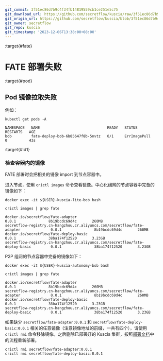 ```yaml
---
git_commit: 3f51ec86d7b9c4f34fb14819559cb1ce251e5c75
git_download_url: https://github.com/secretflow/kuscia/raw/3f51ec86d7b9c4f34fb14819559cb1ce251e5c75/docs/reference/troubleshoot/FATEdeployfailed.md
git_origin_url: https://github.com/secretflow/kuscia/blob/3f51ec86d7b9c4f34fb14819559cb1ce251e5c75/docs/reference/troubleshoot/FATEdeployfailed.md
git_owner: secretflow
git_repo: kuscia
git_timestamp: '2023-12-06T13:38:00+08:00'
---
```


:target{#fate}

# FATE 部署失败

:target{#pod}

## Pod 镜像拉取失败

例如：

```shell
kubectl get pods -A

NAMESPACE   NAME                               READY   STATUS         RESTARTS   AGE
bob         fate-deploy-bob-6b85647f8b-5nvtz   0/1     ErrImagePull   0          43s
```

:target{#id1}

### 检查容器内的镜像

FATE 部署时会把相关的镜像 import 到节点容器中。

进入节点，使用 `crictl images` 命令查看镜像。中心化组网的节点容器中完备的镜像如下：

```shell
docker exec -it ${USER}-kuscia-lite-bob bash

crictl images | grep fate

docker.io/secretflow/fate-adapter                                                    0.0.1               8b19bcdc69d4c       260MB
secretflow-registry.cn-hangzhou.cr.aliyuncs.com/secretflow/fate-adapter              0.0.1               8b19bcdc69d4c       260MB
docker.io/secretflow/fate-deploy-basic                                               0.0.1               38ba174f12520       3.23GB
secretflow-registry.cn-hangzhou.cr.aliyuncs.com/secretflow/fate-deploy-basic         0.0.1               38ba174f12520       3.23GB
```

P2P 组网的节点容器中完备的镜像如下：

```shell
docker exec -it ${USER}-kuscia-autonomy-bob bash

crictl images | grep fate

docker.io/secretflow/fate-adapter                                                    0.0.1               8b19bcdc69d4c       260MB
secretflow-registry.cn-hangzhou.cr.aliyuncs.com/secretflow/fate-adapter              0.0.1               8b19bcdc69d4c       260MB
docker.io/secretflow/fate-deploy-basic                                               0.0.1               38ba174f12520       3.23GB
secretflow-registry.cn-hangzhou.cr.aliyuncs.com/secretflow/fate-deploy-basic         0.0.1               38ba174f12520       3.23GB
```

如果缺少 `secretflow/fate-adapter:0.0.1` 和 `secretflow/fate-deploy-basic:0.0.1` 相关的任意镜像（注意镜像地址的前缀，一共有四个），请使用 `crictl rmi` 命令移除镜像。之后删除已部署好的 Kuscia 集群，按照[部署文档](https://www.secretflow.org.cn/docs/kuscia/latest/zh-Hans/tutorial/run_fate_cn)中的流程重新部署。

```shell
crictl rmi secretflow/fate-adapter:0.0.1
crictl rmi secretflow/fate-deploy-basic:0.0.1
```
